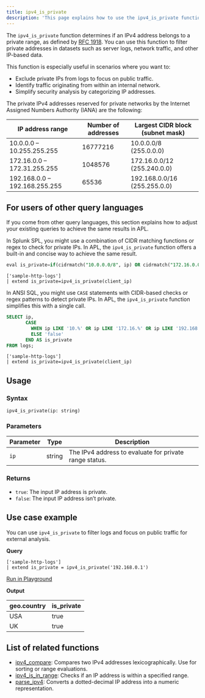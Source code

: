 ```yaml
---
title: ipv4_is_private
description: 'This page explains how to use the ipv4_is_private function in APL.'
---
```


The `ipv4_is_private` function determines if an IPv4 address belongs to a private range, as defined by [RFC 1918](https://www.rfc-editor.org/rfc/rfc1918). You can use this function to filter private addresses in datasets such as server logs, network traffic, and other IP-based data.

This function is especially useful in scenarios where you want to:
- Exclude private IPs from logs to focus on public traffic.
- Identify traffic originating from within an internal network.
- Simplify security analysis by categorizing IP addresses.

The private IPv4 addresses reserved for private networks by the Internet Assigned Numbers Authority (IANA) are the following:

| IP address range           | Number of addresses	               |  Largest CIDR block (subnet mask) |
| ------------------------------- | ------------------------------------------------- | ----------------------------------------- |
|  10.0.0.0 – 10.255.255.255       |  16777216                 |      10.0.0.0/8 (255.0.0.0)                   |
| 172.16.0.0 – 172.31.255.255      | 1048576                   |  172.16.0.0/12 (255.240.0.0)                  |
|  192.168.0.0 – 192.168.255.255   |  65536	                   | 192.168.0.0/16 (255.255.0.0)                  |

## For users of other query languages

If you come from other query languages, this section explains how to adjust your existing queries to achieve the same results in APL.

<AccordionGroup>
<Accordion title="Splunk SPL users">

In Splunk SPL, you might use a combination of CIDR matching functions or regex to check for private IPs. In APL, the `ipv4_is_private` function offers a built-in and concise way to achieve the same result.

<CodeGroup>

```sql Splunk example
eval is_private=if(cidrmatch("10.0.0.0/8", ip) OR cidrmatch("172.16.0.0/12", ip) OR cidrmatch("192.168.0.0/16", ip), 1, 0)
```

```kusto APL equivalent
['sample-http-logs']
| extend is_private=ipv4_is_private(client_ip)
```

</CodeGroup>

</Accordion>
<Accordion title="ANSI SQL users">

In ANSI SQL, you might use `CASE` statements with CIDR-based checks or regex patterns to detect private IPs. In APL, the `ipv4_is_private` function simplifies this with a single call.

<CodeGroup>

```sql SQL example
SELECT ip, 
       CASE 
         WHEN ip LIKE '10.%' OR ip LIKE '172.16.%' OR ip LIKE '192.168.%' THEN 'true'
         ELSE 'false'
       END AS is_private
FROM logs;
```

```kusto APL equivalent
['sample-http-logs']
| extend is_private=ipv4_is_private(client_ip)
```

</CodeGroup>

</Accordion>
</AccordionGroup>

## Usage

### Syntax

```kusto
ipv4_is_private(ip: string)
```

### Parameters

| Parameter | Type   | Description                                           |
|-----------|--------|-------------------------------------------------------|
| `ip`      | string | The IPv4 address to evaluate for private range status. |

### Returns

- `true`: The input IP address is private.
- `false`: The input IP address isn’t private.

## Use case example

You can use `ipv4_is_private` to filter logs and focus on public traffic for external analysis.

**Query**

```kusto
['sample-http-logs']
| extend is_private = ipv4_is_private('192.168.0.1')
```

[Run in Playground](https://play.axiom.co/axiom-play-qf1k/query?initForm=%7B%22apl%22%3A%22%5B'sample-http-logs'%5D%20%7C%20extend%20is_private%20%3D%20ipv4_is_private('192.168.0.1')%22%7D)

**Output**

| geo.country | is_private |
|-------------|-------|
| USA         | true  |
| UK          | true   |

## List of related functions

- [ipv4_compare](/apl/scalar-functions/ip-functions/ipv4-compare): Compares two IPv4 addresses lexicographically. Use for sorting or range evaluations.
- [ipv4_is_in_range](/apl/scalar-functions/ip-functions/ipv4-is-in-range): Checks if an IP address is within a specified range.
- [parse_ipv4](/apl/scalar-functions/ip-functions/parse-ipv4): Converts a dotted-decimal IP address into a numeric representation.